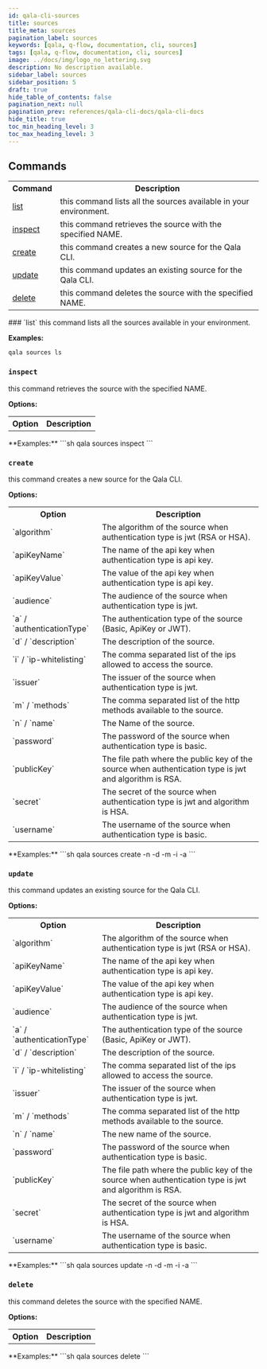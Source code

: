 ```yaml
---
id: qala-cli-sources
title: sources
title_meta: sources
pagination_label: sources
keywords: [qala, q-flow, documentation, cli, sources]
tags: [qala, q-flow, documentation, cli, sources]
image: ../docs/img/logo_no_lettering.svg
description: No description available.
sidebar_label: sources
sidebar_position: 5
draft: true
hide_table_of_contents: false
pagination_next: null
pagination_prev: references/qala-cli-docs/qala-cli-docs
hide_title: true
toc_min_heading_level: 3
toc_max_heading_level: 3
---
```



<HeroBanner
    title="sources"
    tagline="No description available."
    backgroundColor='transparent'
/>

## Commands

<table>
<tr><th>Command</th><th>Description</th></tr>
<tr><td><a href="#list" title="Learn about list">list</a></td><td>this command lists all the sources available in your 
environment.</td></tr>
<tr><td><a href="#inspect" title="Learn about inspect">inspect</a></td><td>this command retrieves the source with the specified 
NAME.</td></tr>
<tr><td><a href="#create" title="Learn about create">create</a></td><td>this command creates a new source for the Qala 
CLI.</td></tr>
<tr><td><a href="#update" title="Learn about update">update</a></td><td>this command updates an existing source for the Qala 
CLI.</td></tr>
<tr><td><a href="#delete" title="Learn about delete">delete</a></td><td>this command deletes the source with the specified 
NAME.</td></tr>
</table>
### `list`
this command lists all the sources available in your 
environment.

**Examples:**
```sh
qala sources ls
```


### `inspect`
this command retrieves the source with the specified 
NAME.

**Options:**
<table>
<tr><th>Option</th><th>Description</th></tr>
</table>
**Examples:**
```sh
qala sources inspect <SOURCE_NAME>
```


### `create`
this command creates a new source for the Qala 
CLI.

**Options:**
<table>
<tr><th>Option</th><th>Description</th></tr>
<tr><td>`algorithm`</td><td>The algorithm of the source when authentication type is 
jwt (RSA or HSA).</td></tr>
<tr><td>`apiKeyName`</td><td>The name of the api key when authentication type is api 
key.</td></tr>
<tr><td>`apiKeyValue`</td><td>The value of the api key when authentication type is api 
key.</td></tr>
<tr><td>`audience`</td><td>The audience of the source when authentication type is 
jwt.</td></tr>
<tr><td>`a` / `authenticationType`</td><td>The authentication type of the source (Basic, ApiKey or 
JWT).</td></tr>
<tr><td>`d` / `description`</td><td>The description of the source.</td></tr>
<tr><td>`i` / `ip-whitelisting`</td><td>The comma separated list of the ips allowed to access the
source.</td></tr>
<tr><td>`issuer`</td><td>The issuer of the source when authentication type is 
jwt.</td></tr>
<tr><td>`m` / `methods`</td><td>The comma separated list of the http methods available to
the source.</td></tr>
<tr><td>`n` / `name`</td><td>The Name of the source.</td></tr>
<tr><td>`password`</td><td>The password of the source when authentication type is 
basic.</td></tr>
<tr><td>`publicKey`</td><td>The file path where the public key of the source when 
authentication type is jwt and algorithm is RSA.</td></tr>
<tr><td>`secret`</td><td>The secret of the source when authentication type is jwt 
and algorithm is HSA.</td></tr>
<tr><td>`username`</td><td>The username of the source when authentication type is 
basic.</td></tr>
</table>
**Examples:**
```sh
qala sources create -n <SOURCE_NAME> -d  <DESCRIPTION> -m <METHODS_COMMA_SEPERATED> -i  <IP_WHITELISTING_COMMA_SEPERATED> -a <AUTHENTICATION_TYPE>
```


### `update`
this command updates an existing source for the Qala 
CLI.

**Options:**
<table>
<tr><th>Option</th><th>Description</th></tr>
<tr><td>`algorithm`</td><td>The algorithm of the source when authentication type is 
jwt (RSA or HSA).</td></tr>
<tr><td>`apiKeyName`</td><td>The name of the api key when authentication type is api 
key.</td></tr>
<tr><td>`apiKeyValue`</td><td>The value of the api key when authentication type is api 
key.</td></tr>
<tr><td>`audience`</td><td>The audience of the source when authentication type is 
jwt.</td></tr>
<tr><td>`a` / `authenticationType`</td><td>The authentication type of the source (Basic, ApiKey or 
JWT).</td></tr>
<tr><td>`d` / `description`</td><td>The description of the source.</td></tr>
<tr><td>`i` / `ip-whitelisting`</td><td>The comma separated list of the ips allowed to access the
source.</td></tr>
<tr><td>`issuer`</td><td>The issuer of the source when authentication type is 
jwt.</td></tr>
<tr><td>`m` / `methods`</td><td>The comma separated list of the http methods available to
the source.</td></tr>
<tr><td>`n` / `name`</td><td>The new name of the source.</td></tr>
<tr><td>`password`</td><td>The password of the source when authentication type is 
basic.</td></tr>
<tr><td>`publicKey`</td><td>The file path where the public key of the source when 
authentication type is jwt and algorithm is RSA.</td></tr>
<tr><td>`secret`</td><td>The secret of the source when authentication type is jwt 
and algorithm is HSA.</td></tr>
<tr><td>`username`</td><td>The username of the source when authentication type is 
basic.</td></tr>
</table>
**Examples:**
```sh
qala sources update <SOURCE_NAME> -n  <NEW_NAME> -d <DESCRIPTION> -m <METHODS_COMMA_SEPERATED> -i  <IP_WHITELISTING_COMMA_SEPERATED> -a <AUTHENTICATION_TYPE>
```


### `delete`
this command deletes the source with the specified 
NAME.

**Options:**
<table>
<tr><th>Option</th><th>Description</th></tr>
</table>
**Examples:**
```sh
qala sources delete <SOURCE_NAME>
```


